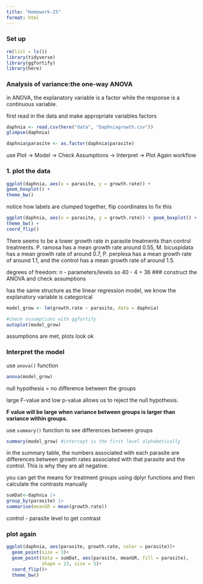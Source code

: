 ```yaml
---
title: "Homework-25"
format: html
---
```


### Set up

```r
rm(list = ls())
library(tidyverse)
library(ggfortify)
library(here)
```

### Analysis of variance:the one-way ANOVA

in ANOVA, the explanatory variable is a factor while the response is a continuous variable.

first read in the data and make appropriate variables factors

```r
daphnia <- read.csv(here("data", "Daphniagrowth.csv"))
glimpse(daphnia)

daphnia$parasite <- as.factor(daphnia$parasite)
```

use Plot -\> Model -\> Check Assumptions -\> Interpret -\> Plot Again workflow

### 1. plot the data

```r
ggplot(daphnia, aes(x = parasite, y = growth.rate)) + 
geom_boxplot() +
theme_bw()
```

notice how labels are clumped together, flip coordinates to fix this

```r
ggplot(daphnia, aes(x = parasite, y = growth.rate)) + geom_boxplot() +
theme_bw() +
coord_flip()
```

There seems to be a lower growth rate in parasite treatments than control treatments. P. ramosa has a mean growth rate around 0.55, M. bicuspidata has a mean growth rate of around 0.7, P. perplexa has a mean growth rate of around 1.1, and the control has a mean growth rate of around 1.5.

degrees of freedom: n - parameters/levels so 40 - 4 = 36
### construct the ANOVA and check assumptions

has the same structure as the linear regression model, we know the explanatory variable is categorical

```r
model_grow <- lm(growth.rate ~ parasite, data = daphnia)

#check assumptions with ggfortify
autoplot(model_grow)

```

assumptions are met, plots look ok

### Interpret the model

use `anova()` function

```r
anova(model_grow)
```

null hypothesis = no difference between the groups

large F-value and low p-value allows us to reject the null hypothesis.

**F value will be large when variance between groups is larger than variance within groups.**

use `summary()` function to see differences between groups

```r
summary(model_grow) #intercept is the first level alphabetically
```

in the summary table, the numbers associated with each parasite are differences between growth rates associated with that parasite and the control. This is why they are all negative.

you can get the means for treatment groups using dplyr functions and then calculate the contrasts manually

```r
sumDat<-daphnia |>
group_by(parasite) |>
summarise(meanGR = mean(growth.rate))
```

control - parasite level to get contrast

### plot again
```r
ggplot(daphnia, aes(parasite, growth.rate, color = parasite))+
  geom_point(size = 3)+
  geom_point(data = sumDat, aes(parasite, meanGR, fill = parasite),
             shape = 23, size = 5)+
  coord_flip()+
  theme_bw()
```

